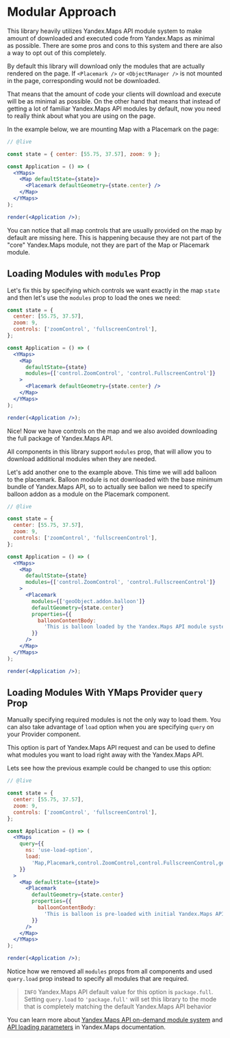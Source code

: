 

# Modular Approach

This library heavily utilizes Yandex.Maps API module system to make amount of
downloaded and executed code from Yandex.Maps as minimal as possible. There are
some pros and cons to this system and there are also a way to opt out of this
completely.

By default this library will download only the modules that are actually
rendered on the page. If `<Placemark />` or `<ObjectManager />` is not mounted
in the page, corresponding would not be downloaded.

That means that the amount of code your clients will download and execute will
be as minimal as possible. On the other hand that means that instead of getting
a lot of familiar Yandex.Maps API modules by default, now you need to really
think about what you are using on the page.

In the example below, we are mounting Map with a Placemark on the page:

```jsx
// @live

const state = { center: [55.75, 37.57], zoom: 9 };

const Application = () => (
  <YMaps>
    <Map defaultState={state}>
      <Placemark defaultGeometry={state.center} />
    </Map>
  </YMaps>
);

render(<Application />);
```

You can notice that all map controls that are usually provided on the map by
default are missing here. This is happening because they are not part of the
"core" Yandex.Maps module, not they are part of the Map or Placemark module.

## Loading Modules with `modules` Prop

Let's fix this by specifying which controls we want exactly in the map `state`
and then let's use the `modules` prop to load the ones we need:

```jsx
const state = {
  center: [55.75, 37.57],
  zoom: 9,
  controls: ['zoomControl', 'fullscreenControl'],
};

const Application = () => (
  <YMaps>
    <Map
      defaultState={state}
      modules={['control.ZoomControl', 'control.FullscreenControl']}
    >
      <Placemark defaultGeometry={state.center} />
    </Map>
  </YMaps>
);

render(<Application />);
```

Nice! Now we have controls on the map and we also avoided downloading the full
package of Yandex.Maps API.

All components in this library support `modules` prop, that will allow you to
download additional modules when they are needed.

Let's add another one to the example above. This time we will add balloon to the
placemark. Balloon module is not downloaded with the base minimum bundle of
Yandex.Maps API, so to actually see ballon we need to specify balloon addon as a
module on the Placemark component.

```jsx
// @live

const state = {
  center: [55.75, 37.57],
  zoom: 9,
  controls: ['zoomControl', 'fullscreenControl'],
};

const Application = () => (
  <YMaps>
    <Map
      defaultState={state}
      modules={['control.ZoomControl', 'control.FullscreenControl']}
    >
      <Placemark
        modules={['geoObject.addon.balloon']}
        defaultGeometry={state.center}
        properties={{
          balloonContentBody:
            'This is balloon loaded by the Yandex.Maps API module system',
        }}
      />
    </Map>
  </YMaps>
);

render(<Application />);
```

## Loading Modules With YMaps Provider `query` Prop

Manually specifying required modules is not the only way to load them. You can
also take advantage of `load` option when you are specifying `query` on your
Provider component.

This option is part of Yandex.Maps API request and can be used to define what
modules you want to load right away with the Yandex.Maps API.

Lets see how the previous example could be changed to use this option:

```jsx
// @live

const state = {
  center: [55.75, 37.57],
  zoom: 9,
  controls: ['zoomControl', 'fullscreenControl'],
};

const Application = () => (
  <YMaps
    query={{
      ns: 'use-load-option',
      load:
        'Map,Placemark,control.ZoomControl,control.FullscreenControl,geoObject.addon.balloon',
    }}
  >
    <Map defaultState={state}>
      <Placemark
        defaultGeometry={state.center}
        properties={{
          balloonContentBody:
            'This is balloon is pre-loaded with initial Yandex.Maps API request',
        }}
      />
    </Map>
  </YMaps>
);

render(<Application />);
```

Notice how we removed all `modules` props from all components and used
`query.load` prop instead to specify all modules that are required.

> `INFO` Yandex.Maps API default value for this option is `package.full`.
> Setting `query.load` to `'package.full'` will set this library to the mode
> that is completely matching the default Yandex.Maps API behavior

You can learn more about [Yandex.Maps API on-demand module system][5.3.1] and
[API loading parameters][5.3.2] in Yandex.Maps documentation.

[5.3.1]:
  https://tech.yandex.com/maps/doc/jsapi/2.1/dg/concepts/modules-docpage/#require
[5.3.2]:
  https://tech.yandex.com/maps/doc/jsapi/2.1/dg/concepts/load-docpage/#param
